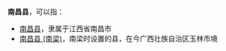 '''南昌县'''，可以指：
*[[南昌县|南昌县]]，隶属于江西省南昌市
*[[南昌县_(南梁)|南昌县 (南梁)]]，南梁时设置的县，在今广西壮族自治区玉林市境

{{Disambig|N|Cat=三字中国县名消歧义}}